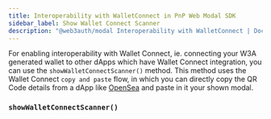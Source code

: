 ```yaml
---
title: Interoperability with WalletConnect in PnP Web Modal SDK
sidebar_label: Show Wallet Connect Scanner
description: "@web3auth/modal Interoperability with WalletConnect | Documentation - Web3Auth"
---
```



For enabling interoperability with Wallet Connect, ie. connecting your W3A generated wallet to other
dApps which have Wallet Connect integration, you can use the `showWalletConnectScanner()` method.
This method uses the Wallet Connect `copy and paste` flow, in which you can directly copy the QR
Code details from a dApp like [OpenSea](https://opensea.io) and paste in it your shown modal.

<GrowthPlanNote />

### `showWalletConnectScanner()`

<ShowWCScanner />
